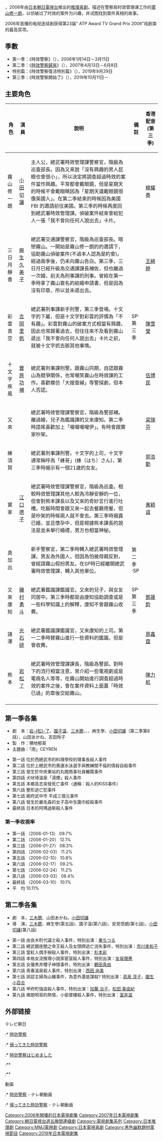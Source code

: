 {{noteTA
|G1=JP
}}
{{电视节目信息框
| 名称       = 时效警察
| 原名       = {{lang|ja|時効警察}}
| 图片       =
| 图说       = 
| 类型       = 推理喜剧
| 原创       = 
| 发展       = 
| 导演       = [[岩松了|岩-{松}-了]]、[[園子温|園子温]]、{{tsl|ja|三木聡|三木聰}}、{{link-ja|KERA|ケラリーノ・サンドロヴィッチ}}、{{link-ja|塚本連平|塚本連平}}等
| 主持       = 
| 演出       = [[小田切让|小田切让]]<br>[[麻生久美子|麻生久美子]]
| 主题曲     = CEYREN「雨」（第一季）
| 片头曲     = 
| 片尾曲     = 
| 作曲       = 坂口修
| 国家       = {{JPN}}
| 语言       = 日语
| 季数       = 3
| 集数       = 26+1（特別篇）
| 每集列表   = 
| 执行制片   = 橫地郁英等
| 制片人     = 遠田孝一等
| 监制   = 
| 副制片人   = 
| 共同制片人 = 
| 编审       = 
| 剪辑       = 
| 机位       = 
| 每集长     = 
| 电视网     = [[朝日電視|朝日電視]]
| 视频制式   = 
| 音频制式   = 
| 开始       = 2006年1月13日
| 结束       = 3月10日<br>2007年4月13日－6月8日<br>2019年10月11日－12月6日
| 相关剧集   = 
| 中国大陆名称 = 时效警察
| 台湾名称     = 時效警察
| 港澳名称     = 時效警察
| 马新名称     = 
| 官方网站   = https://web.archive.org/web/20060409150012/http://www.tv-asahi.co.jp/jikou/
| imdb_id    = 0809732
| tv_com_id  = 
}}
{{日本作品|时效警察|時効警察|}}，2006年由[[日本|日本]][[朝日電視台|朝日電視台]]推出的[[推理|推理]][[喜剧|喜剧]]。描述在警察局时效管理课工作的[[雾山修一朗|雾山修一朗]]，以侦破过了时效的案件为兴趣，并试图找到案件真相的故事。

2006年首播的电视连续剧获得第23届“ ATP Award TV Grand Prix 2006”戏剧类的最高奖项。

==季數==
*第一季：《時效警察》（{{lang|ja|時効警察}}），2006年1月14日－3月11日
*第二季：《[[時效警察歸來|時效警察歸來]]》（{{lang|ja|帰ってきた時効警察}}），2007年4月13日－6月8日
*特別篇：《時效警察復活特別篇》（{{lang|ja|時効警察・復活スペシャル}}），2019年9月29日
*第三季：《時效警察開始了》（{{lang|ja|時効警察はじめました}}），2019年10月11日－

== 主要角色 ==
{| class="wikitable"
|-
! '''角色'''     !! '''演員''' !! '''說明'''     !! 備註!!'''香港配音'''(第三季)
|-
| 霧山修一朗 || [[小田切讓|小田切讓]]|| 主人公，總武署時效管理課警察官，階級為巡査部長。因為又来說「沒有興趣的男人屁眼也會很小」，所以決定將調查超過時效的案件當作興趣。平常都會戴眼鏡，但是星期天的時候不會戴眼睛因為「星期天還戴眼鏡很像英國人」。在第二季結束的時候因為美國 FBI 的邀請前往美國。第三季的時候再度回到總武署時效管理課。偵破案件結束會給犯人一張「我不會向任何人說出去」卡片。|| ||[[楊耀泰|楊耀泰]]
|-
| 三日月靜香 || [[麻生久美子|麻生久美子]] || 總武署交通課警察官，階級為巡査部長。暗戀霧山。一開始是霧山修一朗的的邀請下，協助霧山偵破案件(不過本人認為是約會)。經過兩季後，仍未向霧山告白。第三季，三日月已經升級為交通課課長補佐，但也離過一次婚，前夫為刑事課的刑事。曾經在第一季時拿了霧山簽名的結婚申請書，但是因為沒有印章，所以並未遞出去。|| ||[[王綺婷|王綺婷]]
|-
| 彩雲真空 || [[吉岡里帆|吉岡里帆]] || 總武署刑事課新手刑警，第三季登場。十文字的下屬，但是十文字對彩雲的評價為「不有趣」。彩雲對霧山的破案方式相當有興趣，因此也常跟著過去，但往往來不及看到霧山遞出「我不會向任何人說出去」卡片之前，就被十文字抓去辦其他事情。|| SP·第三季 ||[[陳雪瑩|陳雪瑩]]
|-
| 十文字疾風 || [[豐原功補|豐原功補]]||  總武署刑事課刑警。跟霧山同期，自認跟霧山為競爭關係，也常嘲笑霧山在時效課的工作。喜歡模仿「大搜查線」等警探劇，但本人否認。|| ||[[伍博民|伍博民]]
|-
| 又來 || {{tsl|ja|ふせえり|布施繪里}} || 總武署時效管理課警察官，階級為警部補。離過婚，兒子為鑑識課的又來康知。第二季時語尾喜歡加上「喔喔喔喔伊」。有時會跟實家吵架。|| ||[[梁瑞芬|梁瑞芬]]
|-
| 蜂須賀 || {{tsl|ja|緋田康人}} || 總武署刑事課刑警。十文字的上司，十文字通常稱呼為「蜂哥」(蜂（はち）さん)，第三季時揭示有一個21歲的女友。|| ||[[郭浩勤|郭浩勤]]
|-
| 實家|| [[江口德子|江口德子]]|| 總武署時效管理課警察官，階級為巡査。相較時效管理課其他人較為冷靜安靜的一位，但會對熊本課長以及又來的奇妙言行進行吐槽。吃飯時間會跟又來一起去餐廳用餐，但是吵架的時候兩人就不會去。第三季時揭露已婚，並且懷孕中，但是根據熊本課長的說法是並未舉行婚禮，男方也相當神秘。|| ||[[黄颖谊|黄颖谊]]
|-
| 真加出|| {{tsl|ja|早織}}|| 新手警察官，第二季時轉入總武署時效管理課。男友為外國人，但因為怕被母親反對，曾經請霧山假扮男友。在SP時已經離開總武署時效管理課，轉入其他單位。||第二季·SP||
|-
| 又來康知|| [[磯村勇斗|磯村勇斗]] || 總武署鑑識課鑑識官。又來的兒子，與女友同居中。第三季時都是由康知協助調查或是一些科學知識上的解釋，康知不會跟霧山收費。||SP·第三季||[[鄧晟鈞|鄧晟鈞]]
|-
| 諸澤 || [[光石研|光石研]] || 總武署鑑識課鑑識官，又來康知的上司。第一二季時替霧山進行一些資料的鑑識，但是會收費。|| ||[[周鑫霆|周鑫霆]]
|-
| 熊本|| [[岩松了|岩松了]] || 總武署時效管理課課長，階級為警部。對時下的流行相當注意，常介紹一些電視劇或是電視名人等等，在霧山開始進行調查超過時效的案件之後，會在案件資料上面蓋「時效已過」的章後交給霧山。|| ||[[陳力航|陳力航]]
|-
|}

== 第一季各集 ==
* 劇　本：[[岩松了|岩-{松}-了]]、[[園子温|園子温]]、[[三木聰|三木聰]]、{{link-ja|KERA|ケラリーノ.サンドロヴィッチ}}、{{link-ja|塚本連平|塚本連平}}、麻生學、[[小田切讓|小田切讓]]（第二季第8話）、山田あかね、吉田玲子
* 製　作：横地郁英
* 主題曲：「雨」CEYREN


*第一話 位於西總武市的料理學校的理事長殺人事件
*第二話 位於上總武市的奧運水泳選手與教練間不倫的情殺自殺事件
*第三話 發生於中央東站的丸閥商事社員輾斃事件
*第四話 犬吠埼溫泉「湯煙」殺人事件
*第五話 本鄉高志突發死亡事件（通稱：殺人的KISS事件）
*第六話 整形逃亡犯事件
*第七話 總府武中市 平成三億元事件
*第八話 發生於嚴毛森的女子高中生圍巾絞殺事件
*最終話 日本的阿瑪迪斯殺人事件
=== 第一季收視率 ===
*第一話	（2006-01-13）	09.7%
*第二話 （2006-01-20）	12.1%
*第三話 （2006-01-27）	08.3%
*第四話 （2006-02-03）	11.2%
*第五話 （2006-02-10）	10.8%
*第六話 （2006-02-17）	09.2%
*第七話 （2006-02-24）	11.2%
*第八話 （2006-03-03）	08.4%
*最終話 （2006-03-10）	10.1%
*平　均	10.11%

== 第二季各集 ==
*劇　本，[[三木聰|三木聰]]、山田あかね，[[小田切讓|小田切讓]]
*導　演，[[三木聰|三木聰]]、麻生學(第五話)、園子溫(第六話)、安見悟朗(第七話)，[[小田切讓|小田切讓]](第八話)



*第一話 由良木町代議士殺人事件，特別出演：[[東ちつる|東ちつる]]
*第二話 總武銀座闇之帝王殺人及女頭牌逃亡消失事件，特別出演：[[市川実和子|市川実和子]]
*第三話 當紅人偶手辦殺人事件，特別出演：[[杉本彩|杉本彩]]
*第四話 本格女流推理小說家密室殺人事件，特別出演：[[友坂理惠|友坂理惠]]
*第五話 女優黑井櫻子神隱事件，特別出演：[[鶴田真由|鶴田真由]]
*第六話 青春溫泉殺人事件，特別出演：[[西田_尚美|西田 尚美]]
*第七話 誤認主婦為山豬事件，為意外還是謀殺? 特別出演：[[高泉_淳子|高泉 淳子]]，[[國生小百合|國生小百合]]
*第八話 甲府町強盜殺人事件，特別出演：[[加藤_治子|加藤 治子]]，[[松田_美由紀|松田 美由紀]]
*第九話 佛朗明哥的熱情，小偷墜樓殺人事件，特別出演：[[室井滋|室井滋]]

== 外部链接 ==
; テレビ朝日
:* [https://www.tv-asahi.co.jp/jikou_01/ 時効警察] {{Wayback|url=https://www.tv-asahi.co.jp/jikou_01/ |date=20210128151936 }}
:* [https://www.tv-asahi.co.jp/jikou_02/ 帰ってきた時効警察] {{Wayback|url=https://www.tv-asahi.co.jp/jikou_02/ |date=20190424081214 }}
:* [https://www.tv-asahi.co.jp/jikou2019/ 時効警察はじめました] {{Wayback|url=https://www.tv-asahi.co.jp/jikou2019/ |date=20201101024934 }}
:** {{Twitter|jikou2019|【公式】「時効警察はじめました」@テレビ朝日}}
:** {{Instagram|jikou201910|【テレ朝公式】「時効警察はじめました」}}
:
; 動画
:* [https://www.tv-asahi.co.jp/douga/jikou_01 時効警察] {{Wayback|url=https://www.tv-asahi.co.jp/douga/jikou_01 |date=20210118204255 }} - テレ朝動画
:* [https://www.tv-asahi.co.jp/douga/jikou_02 帰ってきた時効警察] {{Wayback|url=https://www.tv-asahi.co.jp/douga/jikou_02 |date=20210118195340 }} - テレ朝動画

{{朝日電視台週五晚間連續劇}}
{{DEFAULTSORT:Jikou Keisatsu}}
[[Category:2006年開播的日本電視劇集|Category:2006年開播的日本電視劇集]]
[[Category:2007年日本電視劇集|Category:2007年日本電視劇集]]
[[Category:朝日電視台週五晚間連續劇|Category:朝日電視台週五晚間連續劇]]
[[Category:電視劇集系列|Category:電視劇集系列]]
[[Category:日本推理劇|Category:日本推理劇]]
[[Category:MMJ電視劇|Category:MMJ電視劇]]
[[Category:日本電視喜劇|Category:日本電視喜劇]]
[[Category:黑色幽默題材電視節目|Category:黑色幽默題材電視節目]]
[[Category:2019年日本電視劇集|Category:2019年日本電視劇集]]